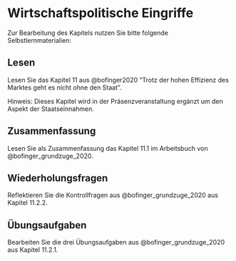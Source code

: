 # Wirtschaftspolitische Eingriffe

Zur Bearbeitung des Kapitels nutzen Sie bitte folgende Selbstlernmaterialien:

## Lesen

Lesen Sie das Kapitel 11 aus @bofinger2020 "Trotz der hohen Effizienz des Marktes geht es nicht ohne den Staat".

Hinweis: Dieses Kapitel wird in der Präsenzveranstaltung ergänzt um den Aspekt der Staatseinnahmen.

## Zusammenfassung

Lesen Sie als Zusammenfassung das Kapitel 11.1 im Arbeitsbuch von @bofinger_grundzuge_2020.

## Wiederholungsfragen

Reflektieren Sie die Kontrollfragen aus @bofinger_grundzuge_2020 aus Kapitel 11.2.2.

## Übungsaufgaben

Bearbeiten Sie die drei Übungsaufgaben aus @bofinger_grundzuge_2020 aus Kapitel 11.2.1.
